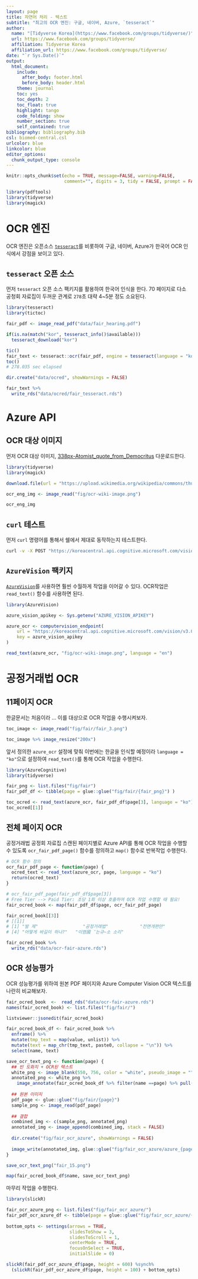 ```yaml
---
layout: page
title: 자연어 처리 - 텍스트
subtitle: "최고의 OCR 엔진: 구글, 네이버, Azure, `tesseract`"
author:
  name: "[Tidyverse Korea](https://www.facebook.com/groups/tidyverse/)"
  url: https://www.facebook.com/groups/tidyverse/
  affiliation: Tidyverse Korea
  affiliation_url: https://www.facebook.com/groups/tidyverse/
date: "`r Sys.Date()`"
output:
  html_document: 
    include:
      after_body: footer.html
      before_body: header.html
    theme: journal
    toc: yes
    toc_depth: 2
    toc_float: true
    highlight: tango
    code_folding: show
    number_section: true
    self_contained: true
bibliography: bibliography.bib
csl: biomed-central.csl
urlcolor: blue
linkcolor: blue
editor_options: 
  chunk_output_type: console
---
```


```r
knitr::opts_chunk$set(echo = TRUE, message=FALSE, warning=FALSE,
                      comment="", digits = 3, tidy = FALSE, prompt = FALSE, fig.align = 'center')

library(pdftools)
library(tidyverse)
library(magick)

```


# OCR 엔진 {#extract-text-ocr-engine}

OCR 엔진은 오픈소스 [`tesseract`](https://github.com/tesseract-ocr)를 비롯하여 구글, 네이버, Azure가 한국어 OCR 인식에서 강점을 보이고 있다.

## `tesseract` 오픈 소스 {#tesseract-open-source}

먼저 `tesseract` 오픈 소스 팩키지를 활용하여 한국어 인식을 한다. 70 페이지로 다소 공청회 자료집이 두꺼운 관계로 `278`초 대략 4~5분 정도 소요된다.

```r
library(tesseract)
library(tictoc)

fair_pdf <- image_read_pdf("data/fair_hearing.pdf")

if(is.na(match("kor", tesseract_info()$available)))
  tesseract_download("kor")

tic()
fair_text <- tesseract::ocr(fair_pdf, engine = tesseract(language = "kor"))  
toc()
# 278.035 sec elapsed

dir.create("data/ocred", showWarnings = FALSE)

fair_text %>% 
  write_rds("data/ocred/fair_tesseract.rds")
```

# Azure API {#azure-api}

## OCR 대상 이미지 {#azure-api-download}

먼저 OCR 대상 이미지, [338px-Atomist_quote_from_Democritus](https://upload.wikimedia.org/wikipedia/commons/thumb/a/af/Atomist_quote_from_Democritus.png/338px-Atomist_quote_from_Democritus.png) 다운로드한다.  

```r
library(tidyverse)
library(magick)

download.file(url = "https://upload.wikimedia.org/wikipedia/commons/thumb/a/af/Atomist_quote_from_Democritus.png/338px-Atomist_quote_from_Democritus.png", destfile = "fig/ocr-wiki-image.png", mode = 'wb')

ocr_eng_img <- image_read("fig/ocr-wiki-image.png")

ocr_eng_img
```

## `curl` 테스트 {#azure-api-curl}

먼저 `curl` 명령어를 통해서 쉘에서 제대로 동작하는지 테스트한다.

```bash
curl -v -X POST "https://koreacentral.api.cognitive.microsoft.com/vision/v3.0/ocr?language=en&detectOrientation=true" -H "Content-Type: application/json" -H "Ocp-Apim-Subscription-Key: {API-KEY}" -d "{\"url\":\"https://upload.wikimedia.org/wikipedia/commons/thumb/a/af/Atomist_quote_from_Democritus.png/338px-Atomist_quote_from_Democritus.png\"}" | python -m json.tool > data/ocr_output.txt
```

## `AzureVision` 팩키지 {#azure-api-AzureVision}

[`AzureVision`](https://github.com/Azure/AzureVision)를 사용하면 훨씬 수월하게 작업을 이어갈 수 있다. OCR작업은 `read_text()` 함수를 사용하면 된다.


```r
library(AzureVision)

azure_vision_apikey <- Sys.getenv("AZURE_VISION_APIKEY")

azure_ocr <- computervision_endpoint(
    url = "https://koreacentral.api.cognitive.microsoft.com/vision/v3.0/ocr",
    key = azure_vision_apikey
)

read_text(azure_ocr, "fig/ocr-wiki-image.png", language = "en")
```

# 공정거래법 OCR {#fair-azure-api}

## 11페이지 OCR {#fair-azure-api-onepage}

한글문서는 처음이라 ... 이를 대상으로 OCR 작업을 수행시켜보자.

```r
toc_image <- image_read("fig/fair/fair_3.png")

toc_image %>% image_resize("200x")
```

앞서 정의한 `azure_ocr` 설정에 맞춰 이번에는 한글을 인식할 예정이라 `language = "ko"`으로 설정하여 `read_text()`를 통해 OCR 작업을 수행한다.

```r
library(AzureCognitive)
library(tidyverse)

fair_png <- list.files("fig/fair")
fair_pdf_df <- tibble(page = glue::glue("fig/fair/{fair_png}") )

toc_ocred <- read_text(azure_ocr, fair_pdf_df$page[3], language = "ko")
toc_ocred[[1]]
```

## 전체 페이지 OCR {#fair-azure-api-all-page}

공정거래법 공정회 자료집 스캔된 페이지별로 Azure API를 통해 OCR 작업을 수행할 수 있도록 `ocr_fair_pdf_page()` 함수를 정의하고 `map()` 함수로 반복작업 수행한다.

```r
# OCR 함수 정의
ocr_fair_pdf_page <- function(page) {
  ocred_text <- read_text(azure_ocr, page, language = "ko")
  return(ocred_text)
}

# ocr_fair_pdf_page(fair_pdf_df$page[3])
# Free Tier --> Paid Tier: 초당 1회 이상 호출하여 OCR 작업 수행할 때 필요!
fair_ocred_book <- map(fair_pdf_df$page, ocr_fair_pdf_page)

fair_ocred_book[[3]]
# [[1]]
# [1] "발 제"                 "공정거래법"            "전면개편안"           
# [4] "어떻게 바길이 하나?"   "이염國 ″는규~소 소리"

fair_ocred_book %>% 
  write_rds("data/ocr-fair-azure.rds")
```

## OCR 성능평가 {#fair-azure-api-all-page-evaluation}

OCR 성능평가를 위하여 원본 PDF 페이지와 Azure Computer Vision OCR 텍스트를 나란히 비교해보자.

```r
fair_ocred_book  <-  read_rds("data/ocr-fair-azure.rds")
names(fair_ocred_book) <- list.files("fig/fair/")

listviewer::jsonedit(fair_ocred_book)

fair_ocred_book_df <- fair_ocred_book %>% 
  enframe() %>% 
  mutate(tmp_text = map(value, unlist)) %>% 
  mutate(text = map_chr(tmp_text, paste0, collapse = "\n")) %>% 
  select(name, text)

```

```r
save_ocr_text_png <- function(page) {
  ## 빈 도화지 + OCR된 텍스트
  white_png <- image_blank(550, 756, color = "white", pseudo_image = "", defines = NULL)
  annotated_png <- white_png %>% 
    image_annotate(fair_ocred_book_df %>% filter(name ==page) %>% pull(text), location = "+50+100", size = 12, font = "AppleGothic")
  
  ## 원본 이미지
  pdf_page <- glue::glue("fig/fair/{page}")
  sample_png <- image_read(pdf_page)
  
  ## 결합
  combined_img <- c(sample_png, annotated_png)
  annotated_img <- image_append(combined_img, stack = FALSE)
  
  dir.create("fig/fair_ocr_azure", showWarnings = FALSE)
  
  image_write(annotated_img, glue::glue("fig/fair_ocr_azure/azure_{page}"))
}

save_ocr_text_png("fair_15.png")

map(fair_ocred_book_df$name, save_ocr_text_png)
```

마무리 작업을 수행한다.

```r
library(slickR)

fair_ocr_azure_png <- list.files("fig/fair_ocr_azure/")
fair_pdf_ocr_azure_df <- tibble(page = glue::glue("fig/fair_ocr_azure/{fair_ocr_azure_png}") )
  
bottom_opts <- settings(arrows = TRUE,
                        slidesToShow = 3,
                        slidesToScroll = 1,
                        centerMode = TRUE, 
                        focusOnSelect = TRUE,
                        initialSlide = 0)

slickR(fair_pdf_ocr_azure_df$page, height = 600) %synch% 
  (slickR(fair_pdf_ocr_azure_df$page, height = 100) + bottom_opts)
```

